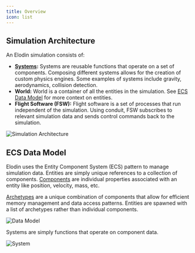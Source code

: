 ```yaml
---
title: Overview
icon: list
---
```


## Simulation Architecture

An Elodin simulation consists of:
- **[Systems]:** Systems are reusable functions that operate on a set of components. Composing different systems allows for the creation of custom physics engines. Some examples of systems include gravity, aerodynamics, collision detection.
- **World:** World is a container of all the entities in the simulation. See [ECS Data Model](#ecs-data-model) for more context on entities.
- **Flight Software (FSW):** Flight software is a set of processes that run independent of the simulation. Using conduit, FSW subscribes to relevant simulation data and sends control commands back to the simulation.

![Simulation Architecture](/reference/architecture.svg)

## ECS Data Model

Elodin uses the Entity Component System (ECS) pattern to manage simulation data. Entities are simply unique references to a collection of components. [Components] are individual properties associated with an entity like position, velocity, mass, etc.

[Archetypes] are a unique combination of components that allow for efficient memory management and data access patterns. Entities are spawned with a list of archetypes rather than individual components.

![Data Model](/reference/data_model.svg)

Systems are simply functions that operate on component data.

![System](/reference/system.svg)

[Systems]: /reference/python-api#systems
[Components]: /reference/python-api#components
[Archetypes]: /reference/python-api#archetypes
